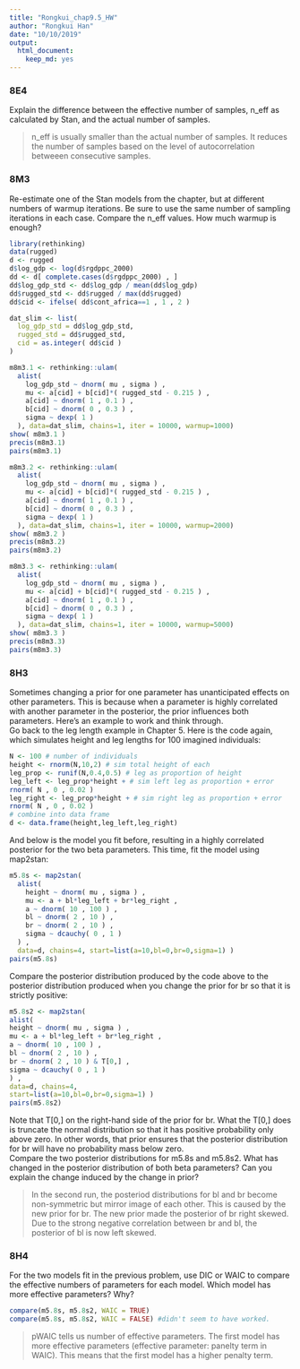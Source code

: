 ```yaml
---
title: "Rongkui_chap9.5_HW"
author: "Rongkui Han"
date: "10/10/2019"
output: 
  html_document: 
    keep_md: yes
---
```


### 8E4   
Explain the difference between the effective number of samples, n_eff as calculated by Stan, and the actual number of samples.    

> n_eff is usually smaller than the actual number of samples. It reduces the number of samples based on the level of autocorrelation betweeen consecutive samples.  

### 8M3    
Re-estimate one of the Stan models from the chapter, but at different numbers of warmup iterations.
Be sure to use the same number of sampling iterations in each case. Compare the n_eff
values. How much warmup is enough?    

```r
library(rethinking)
data(rugged)
d <- rugged
d$log_gdp <- log(d$rgdppc_2000)
dd <- d[ complete.cases(d$rgdppc_2000) , ]
dd$log_gdp_std <- dd$log_gdp / mean(dd$log_gdp)
dd$rugged_std <- dd$rugged / max(dd$rugged)
dd$cid <- ifelse( dd$cont_africa==1 , 1 , 2 )

dat_slim <- list(
  log_gdp_std = dd$log_gdp_std,
  rugged_std = dd$rugged_std,
  cid = as.integer( dd$cid )
)

m8m3.1 <- rethinking::ulam(
  alist(
    log_gdp_std ~ dnorm( mu , sigma ) ,
    mu <- a[cid] + b[cid]*( rugged_std - 0.215 ) ,
    a[cid] ~ dnorm( 1 , 0.1 ) ,
    b[cid] ~ dnorm( 0 , 0.3 ) ,
    sigma ~ dexp( 1 )
  ), data=dat_slim, chains=1, iter = 10000, warmup=1000)
show( m8m3.1 )
precis(m8m3.1)
pairs(m8m3.1)
```

```r
m8m3.2 <- rethinking::ulam(
  alist(
    log_gdp_std ~ dnorm( mu , sigma ) ,
    mu <- a[cid] + b[cid]*( rugged_std - 0.215 ) ,
    a[cid] ~ dnorm( 1 , 0.1 ) ,
    b[cid] ~ dnorm( 0 , 0.3 ) ,
    sigma ~ dexp( 1 )
  ), data=dat_slim, chains=1, iter = 10000, warmup=2000)
show( m8m3.2 )
precis(m8m3.2)
pairs(m8m3.2)
```

```r
m8m3.3 <- rethinking::ulam(
  alist(
    log_gdp_std ~ dnorm( mu , sigma ) ,
    mu <- a[cid] + b[cid]*( rugged_std - 0.215 ) ,
    a[cid] ~ dnorm( 1 , 0.1 ) ,
    b[cid] ~ dnorm( 0 , 0.3 ) ,
    sigma ~ dexp( 1 )
  ), data=dat_slim, chains=1, iter = 10000, warmup=5000)
show( m8m3.3 )
precis(m8m3.3)
pairs(m8m3.3)
```

### 8H3    
Sometimes changing a prior for one parameter has unanticipated effects on other parameters.
This is because when a parameter is highly correlated with another parameter in the posterior, the prior influences both parameters. Here’s an example to work and think through.   
Go back to the leg length example in Chapter 5. Here is the code again, which simulates height and leg lengths for 100 imagined individuals:   

```r
N <- 100 # number of individuals
height <- rnorm(N,10,2) # sim total height of each
leg_prop <- runif(N,0.4,0.5) # leg as proportion of height
leg_left <- leg_prop*height + # sim left leg as proportion + error
rnorm( N , 0 , 0.02 )
leg_right <- leg_prop*height + # sim right leg as proportion + error
rnorm( N , 0 , 0.02 )
# combine into data frame
d <- data.frame(height,leg_left,leg_right)
```

And below is the model you fit before, resulting in a highly correlated posterior for the two beta parameters. This time, fit the model using map2stan:   
```r
m5.8s <- map2stan( 
  alist(
    height ~ dnorm( mu , sigma ) ,
    mu <- a + bl*leg_left + br*leg_right ,
    a ~ dnorm( 10 , 100 ) ,
    bl ~ dnorm( 2 , 10 ) ,
    br ~ dnorm( 2 , 10 ) ,
    sigma ~ dcauchy( 0 , 1 )
  ) ,
  data=d, chains=4, start=list(a=10,bl=0,br=0,sigma=1) )
pairs(m5.8s)
```

Compare the posterior distribution produced by the code above to the posterior distribution produced when you change the prior for br so that it is strictly positive:   
```r
m5.8s2 <- map2stan(
alist(
height ~ dnorm( mu , sigma ) ,
mu <- a + bl*leg_left + br*leg_right ,
a ~ dnorm( 10 , 100 ) ,
bl ~ dnorm( 2 , 10 ) ,
br ~ dnorm( 2 , 10 ) & T[0,] ,
sigma ~ dcauchy( 0 , 1 )
) ,
data=d, chains=4,
start=list(a=10,bl=0,br=0,sigma=1) )
pairs(m5.8s2)
```

Note that T[0,] on the right-hand side of the prior for br. What the T[0,] does is truncate the normal distribution so that it has positive probability only above zero. In other words, that prior ensures that the posterior distribution for br will have no probability mass below zero.     
Compare the two posterior distributions for m5.8s and m5.8s2. What has changed in the posterior distribution of both beta parameters? Can you explain the change induced by the change in prior?     

> In the second run, the posteriod distributions for bl and br become non-symmetric but mirror image of each other. This is caused by the new prior for br. The new prior made the posterior of br right skewed. Due to the strong negative correlation between br and bl, the posterior of bl is now left skewed.  

### 8H4   

For the two models fit in the previous problem, use DIC or WAIC to compare the effective
numbers of parameters for each model. Which model has more effective parameters? Why?   
```r
compare(m5.8s, m5.8s2, WAIC = TRUE)
compare(m5.8s, m5.8s2, WAIC = FALSE) #didn't seem to have worked. 
```

> pWAIC tells us number of effective parameters. The first model has more effective parameters (effective parameter: panelty term in WAIC). This means that the first model has a higher penalty term.    